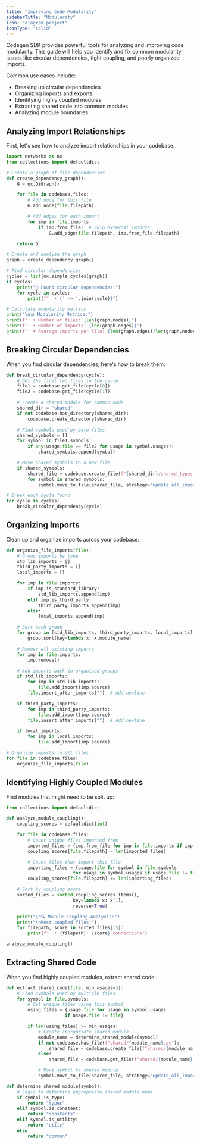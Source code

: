 ```yaml
---
title: "Improving Code Modularity"
sidebarTitle: "Modularity"
icon: "diagram-project"
iconType: "solid"
---
```


Codegen SDK provides powerful tools for analyzing and improving code modularity. This guide will help you identify and fix common modularity issues like circular dependencies, tight coupling, and poorly organized imports.

Common use cases include:
- Breaking up circular dependencies
- Organizing imports and exports
- Identifying highly coupled modules
- Extracting shared code into common modules
- Analyzing module boundaries

## Analyzing Import Relationships

First, let's see how to analyze import relationships in your codebase:

```python
import networkx as nx
from collections import defaultdict

# Create a graph of file dependencies
def create_dependency_graph():
    G = nx.DiGraph()

    for file in codebase.files:
        # Add node for this file
        G.add_node(file.filepath)

        # Add edges for each import
        for imp in file.imports:
            if imp.from_file:  # Skip external imports
                G.add_edge(file.filepath, imp.from_file.filepath)

    return G

# Create and analyze the graph
graph = create_dependency_graph()

# Find circular dependencies
cycles = list(nx.simple_cycles(graph))
if cycles:
    print("🔄 Found circular dependencies:")
    for cycle in cycles:
        print(f"  • {' -> '.join(cycle)}")

# Calculate modularity metrics
print("\n📊 Modularity Metrics:")
print(f"  • Number of files: {len(graph.nodes)}")
print(f"  • Number of imports: {len(graph.edges)}")
print(f"  • Average imports per file: {len(graph.edges)/len(graph.nodes):.1f}")
```

## Breaking Circular Dependencies

When you find circular dependencies, here's how to break them:

```python
def break_circular_dependency(cycle):
    # Get the first two files in the cycle
    file1 = codebase.get_file(cycle[0])
    file2 = codebase.get_file(cycle[1])

    # Create a shared module for common code
    shared_dir = "shared"
    if not codebase.has_directory(shared_dir):
        codebase.create_directory(shared_dir)

    # Find symbols used by both files
    shared_symbols = []
    for symbol in file1.symbols:
        if any(usage.file == file2 for usage in symbol.usages):
            shared_symbols.append(symbol)

    # Move shared symbols to a new file
    if shared_symbols:
        shared_file = codebase.create_file(f"{shared_dir}/shared_types.py")
        for symbol in shared_symbols:
            symbol.move_to_file(shared_file, strategy="update_all_imports")

# Break each cycle found
for cycle in cycles:
    break_circular_dependency(cycle)
```

## Organizing Imports

Clean up and organize imports across your codebase:

```python
def organize_file_imports(file):
    # Group imports by type
    std_lib_imports = []
    third_party_imports = []
    local_imports = []

    for imp in file.imports:
        if imp.is_standard_library:
            std_lib_imports.append(imp)
        elif imp.is_third_party:
            third_party_imports.append(imp)
        else:
            local_imports.append(imp)

    # Sort each group
    for group in [std_lib_imports, third_party_imports, local_imports]:
        group.sort(key=lambda x: x.module_name)

    # Remove all existing imports
    for imp in file.imports:
        imp.remove()

    # Add imports back in organized groups
    if std_lib_imports:
        for imp in std_lib_imports:
            file.add_import(imp.source)
        file.insert_after_imports("")  # Add newline

    if third_party_imports:
        for imp in third_party_imports:
            file.add_import(imp.source)
        file.insert_after_imports("")  # Add newline

    if local_imports:
        for imp in local_imports:
            file.add_import(imp.source)

# Organize imports in all files
for file in codebase.files:
    organize_file_imports(file)
```

## Identifying Highly Coupled Modules

Find modules that might need to be split up:

```python
from collections import defaultdict

def analyze_module_coupling():
    coupling_scores = defaultdict(int)

    for file in codebase.files:
        # Count unique files imported from
        imported_files = {imp.from_file for imp in file.imports if imp.from_file}
        coupling_scores[file.filepath] = len(imported_files)

        # Count files that import this file
        importing_files = {usage.file for symbol in file.symbols
                         for usage in symbol.usages if usage.file != file}
        coupling_scores[file.filepath] += len(importing_files)

    # Sort by coupling score
    sorted_files = sorted(coupling_scores.items(),
                         key=lambda x: x[1],
                         reverse=True)

    print("\n🔍 Module Coupling Analysis:")
    print("\nMost coupled files:")
    for filepath, score in sorted_files[:5]:
        print(f"  • {filepath}: {score} connections")

analyze_module_coupling()
```

## Extracting Shared Code

When you find highly coupled modules, extract shared code:

```python
def extract_shared_code(file, min_usages=3):
    # Find symbols used by multiple files
    for symbol in file.symbols:
        # Get unique files using this symbol
        using_files = {usage.file for usage in symbol.usages
                      if usage.file != file}

        if len(using_files) >= min_usages:
            # Create appropriate shared module
            module_name = determine_shared_module(symbol)
            if not codebase.has_file(f"shared/{module_name}.py"):
                shared_file = codebase.create_file(f"shared/{module_name}.py")
            else:
                shared_file = codebase.get_file(f"shared/{module_name}.py")

            # Move symbol to shared module
            symbol.move_to_file(shared_file, strategy="update_all_imports")

def determine_shared_module(symbol):
    # Logic to determine appropriate shared module name
    if symbol.is_type:
        return "types"
    elif symbol.is_constant:
        return "constants"
    elif symbol.is_utility:
        return "utils"
    else:
        return "common"
```
